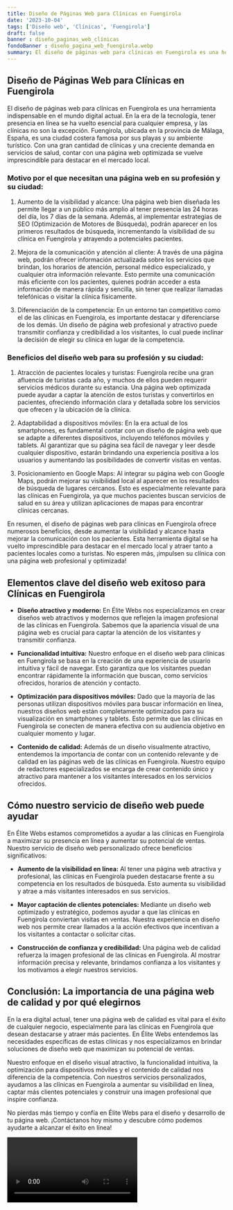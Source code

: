 ```yaml
---
title: Diseño de Páginas Web para Clínicas en Fuengirola
date: '2023-10-04'
tags: ['Diseño web', 'Clínicas', 'Fuengirola']
draft: false
banner : diseño_paginas_web_clínicas
fondoBanner : diseño_pagina_web_fuengirola.webp
summary: El diseño de páginas web para clínicas en Fuengirola es una herramienta indispensable en el mundo digital actual. En la era de la tecnología, tener presencia en línea se ha vuelto esencial para cualquier empresa, y las clínicas no son la excepción. Fuengirola, ubicada en la provincia de Málaga, España, es una ciudad costera famosa por sus playas y su ambiente turístico. Con una gran cantidad de clínicas y una creciente demanda en servicios de salud, contar con una página web optimizada se vuelve imprescindible para destacar en el mercado local.
---
```


## Diseño de Páginas Web para Clínicas en Fuengirola

El diseño de páginas web para clínicas en Fuengirola es una herramienta indispensable en el mundo digital actual. En la era de la tecnología, tener presencia en línea se ha vuelto esencial para cualquier empresa, y las clínicas no son la excepción. Fuengirola, ubicada en la provincia de Málaga, España, es una ciudad costera famosa por sus playas y su ambiente turístico. Con una gran cantidad de clínicas y una creciente demanda en servicios de salud, contar con una página web optimizada se vuelve imprescindible para destacar en el mercado local.

### Motivo por el que necesitan una página web en su profesión y su ciudad:

1. Aumento de la visibilidad y alcance: Una página web bien diseñada les permite llegar a un público más amplio al tener presencia las 24 horas del día, los 7 días de la semana. Además, al implementar estrategias de SEO (Optimización de Motores de Búsqueda), podrán aparecer en los primeros resultados de búsqueda, incrementando la visibilidad de su clínica en Fuengirola y atrayendo a potenciales pacientes.

2. Mejora de la comunicación y atención al cliente: A través de una página web, podrán ofrecer información actualizada sobre los servicios que brindan, los horarios de atención, personal médico especializado, y cualquier otra información relevante. Esto permite una comunicación más eficiente con los pacientes, quienes podrán acceder a esta información de manera rápida y sencilla, sin tener que realizar llamadas telefónicas o visitar la clínica físicamente.

3. Diferenciación de la competencia: En un entorno tan competitivo como el de las clínicas en Fuengirola, es importante destacar y diferenciarse de los demás. Un diseño de página web profesional y atractivo puede transmitir confianza y credibilidad a los visitantes, lo cual puede inclinar la decisión de elegir su clínica en lugar de la competencia.

### Beneficios del diseño web para su profesión y su ciudad:

1. Atracción de pacientes locales y turistas: Fuengirola recibe una gran afluencia de turistas cada año, y muchos de ellos pueden requerir servicios médicos durante su estancia. Una página web optimizada puede ayudar a captar la atención de estos turistas y convertirlos en pacientes, ofreciendo información clara y detallada sobre los servicios que ofrecen y la ubicación de la clínica.

2. Adaptabilidad a dispositivos móviles: En la era actual de los smartphones, es fundamental contar con un diseño de página web que se adapte a diferentes dispositivos, incluyendo teléfonos móviles y tablets. Al garantizar que su página sea fácil de navegar y leer desde cualquier dispositivo, estarán brindando una experiencia positiva a los usuarios y aumentando las posibilidades de convertir visitas en ventas.

3. Posicionamiento en Google Maps: Al integrar su página web con Google Maps, podrán mejorar su visibilidad local al aparecer en los resultados de búsqueda de lugares cercanos. Esto es especialmente relevante para las clínicas en Fuengirola, ya que muchos pacientes buscan servicios de salud en su área y utilizan aplicaciones de mapas para encontrar clínicas cercanas.

En resumen, el diseño de páginas web para clínicas en Fuengirola ofrece numerosos beneficios, desde aumentar la visibilidad y alcance hasta mejorar la comunicación con los pacientes. Esta herramienta digital se ha vuelto imprescindible para destacar en el mercado local y atraer tanto a pacientes locales como a turistas. No esperen más, ¡impulsen su clínica con una página web profesional y optimizada!

<GifSeo />

<Cta />

## Elementos clave del diseño web exitoso para Clínicas en Fuengirola

- **Diseño atractivo y moderno:** En Élite Webs nos especializamos en crear diseños web atractivos y modernos que reflejen la imagen profesional de las clínicas en Fuengirola. Sabemos que la apariencia visual de una página web es crucial para captar la atención de los visitantes y transmitir confianza.

- **Funcionalidad intuitiva:** Nuestro enfoque en el diseño web para clínicas en Fuengirola se basa en la creación de una experiencia de usuario intuitiva y fácil de navegar. Esto garantiza que los visitantes puedan encontrar rápidamente la información que buscan, como servicios ofrecidos, horarios de atención y contacto.

- **Optimización para dispositivos móviles:** Dado que la mayoría de las personas utilizan dispositivos móviles para buscar información en línea, nuestros diseños web están completamente optimizados para su visualización en smartphones y tablets. Esto permite que las clínicas en Fuengirola se conecten de manera efectiva con su audiencia objetivo en cualquier momento y lugar.

- **Contenido de calidad:** Además de un diseño visualmente atractivo, entendemos la importancia de contar con un contenido relevante y de calidad en las páginas web de las clínicas en Fuengirola. Nuestro equipo de redactores especializados se encarga de crear contenido único y atractivo para mantener a los visitantes interesados en los servicios ofrecidos.

## Cómo nuestro servicio de diseño web puede ayudar

En Élite Webs estamos comprometidos a ayudar a las clínicas en Fuengirola a maximizar su presencia en línea y aumentar su potencial de ventas. Nuestro servicio de diseño web personalizado ofrece beneficios significativos:

- **Aumento de la visibilidad en línea:** Al tener una página web atractiva y profesional, las clínicas en Fuengirola pueden destacarse frente a su competencia en los resultados de búsqueda. Esto aumenta su visibilidad y atrae a más visitantes interesados en sus servicios.

- **Mayor captación de clientes potenciales:** Mediante un diseño web optimizado y estratégico, podemos ayudar a que las clínicas en Fuengirola conviertan visitas en ventas. Nuestra experiencia en diseño web nos permite crear llamados a la acción efectivos que incentivan a los visitantes a contactar o solicitar citas.

- **Construcción de confianza y credibilidad:** Una página web de calidad refuerza la imagen profesional de las clínicas en Fuengirola. Al mostrar información precisa y relevante, brindamos confianza a los visitantes y los motivamos a elegir nuestros servicios.

## Conclusión: La importancia de una página web de calidad y por qué elegirnos

En la era digital actual, tener una página web de calidad es vital para el éxito de cualquier negocio, especialmente para las clínicas en Fuengirola que desean destacarse y atraer más pacientes. En Élite Webs entendemos las necesidades específicas de estas clínicas y nos especializamos en brindar soluciones de diseño web que maximizan su potencial de ventas.

Nuestro enfoque en el diseño visual atractivo, la funcionalidad intuitiva, la optimización para dispositivos móviles y el contenido de calidad nos diferencia de la competencia. Con nuestros servicios personalizados, ayudamos a las clínicas en Fuengirola a aumentar su visibilidad en línea, captar más clientes potenciales y construir una imagen profesional que inspire confianza.

No pierdas más tiempo y confía en Élite Webs para el diseño y desarrollo de tu página web. ¡Contáctanos hoy mismo y descubre cómo podemos ayudarte a alcanzar el éxito en línea!

<Video />

<CtaBot job='Clínicas' city='Fuengirola'/>

<Gmaps query='Fuengirola+españa+maps' />
